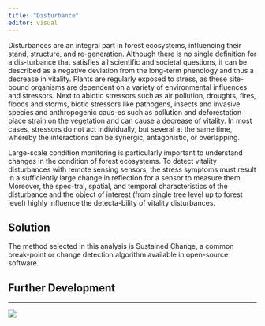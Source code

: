 ---
title: "Disturbance"
editor: visual
---

Disturbances are an integral part in forest ecosystems, influencing their stand, structure, and re-generation. Although there is no single definition for a dis-turbance that satisfies all scientific and societal questions, it can be described as a negative deviation from the long-term phenology and thus a decrease in vitality. Plants are regularly exposed to stress, as these site-bound organisms are dependent on a variety of environmental influences and stressors. Next to abiotic stressors such as air pollution, droughts, fires, floods and storms, biotic stressors like pathogens, insects and invasive species and anthropogenic caus-es such as pollution and deforestation place strain on the vegetation and can cause a decrease of vitality. In most cases, stressors do not act individually, but several at the same time, whereby the interactions can be synergic, antagonistic, or overlapping.

Large-scale condition monitoring is particularly important to understand changes in the condition of forest ecosystems. To detect vitality disturbances with remote sensing sensors, the stress symptoms must result in a sufficiently large change in reflection for a sensor to measure them. Moreover, the spec-tral, spatial, and temporal characteristics of the disturbance and the object of interest (from single tree level up to forest level) highly influence the detecta-bility of vitality disturbances.

## Solution

The method selected in this analysis is Sustained Change, a common break-point or change detection algorithm available in open-source software.

## Further Development

------------------------------------------------------------------------

![](visuals/logos.png)
